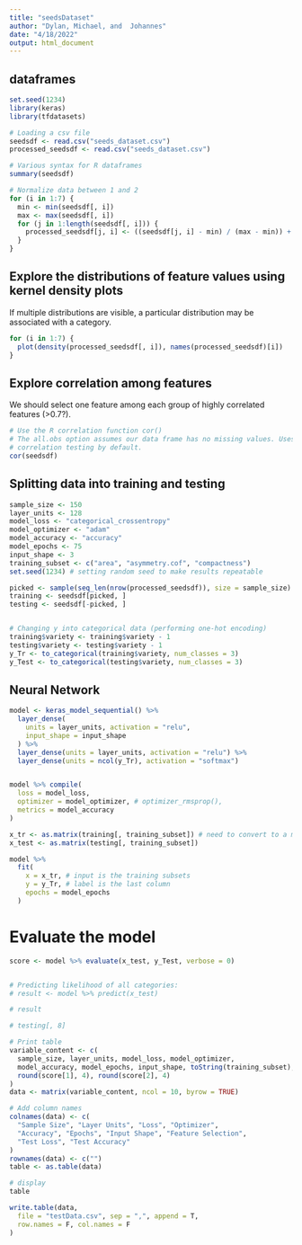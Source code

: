 ```yaml
---
title: "seedsDataset"
author: "Dylan, Michael, and  Johannes"
date: "4/18/2022"
output: html_document
---
```




## dataframes 
```r
set.seed(1234)
library(keras)
library(tfdatasets)

# Loading a csv file
seedsdf <- read.csv("seeds_dataset.csv")
processed_seedsdf <- read.csv("seeds_dataset.csv")

# Various syntax for R dataframes
summary(seedsdf)

# Normalize data between 1 and 2
for (i in 1:7) {
  min <- min(seedsdf[, i])
  max <- max(seedsdf[, i])
  for (j in 1:length(seedsdf[, i])) {
    processed_seedsdf[j, i] <- ((seedsdf[j, i] - min) / (max - min)) + 1
  }
}
```

## Explore the distributions of feature values using kernel density plots
If multiple distributions are visible, a particular distribution may be associated with a category. 
```r
for (i in 1:7) {
  plot(density(processed_seedsdf[, i]), names(processed_seedsdf)[i])
}
```

## Explore correlation among features
We should select one feature among each group of highly correlated features (>0.7?).
```r
# Use the R correlation function cor()
# The all.obs option assumes our data frame has no missing values. Uses Pearson
# correlation testing by default.
cor(seedsdf)
```

## Splitting data into training and testing
```r
sample_size <- 150
layer_units <- 128
model_loss <- "categorical_crossentropy"
model_optimizer <- "adam"
model_accuracy <- "accuracy"
model_epochs <- 75
input_shape <- 3
training_subset <- c("area", "asymmetry.cof", "compactness")
set.seed(1234) # setting random seed to make results repeatable

picked <- sample(seq_len(nrow(processed_seedsdf)), size = sample_size)
training <- seedsdf[picked, ]
testing <- seedsdf[-picked, ]


# Changing y into categorical data (performing one-hot encoding)
training$variety <- training$variety - 1
testing$variety <- testing$variety - 1
y_Tr <- to_categorical(training$variety, num_classes = 3)
y_Test <- to_categorical(testing$variety, num_classes = 3)
```

## Neural Network
```r
model <- keras_model_sequential() %>%
  layer_dense(
    units = layer_units, activation = "relu",
    input_shape = input_shape
  ) %>%
  layer_dense(units = layer_units, activation = "relu") %>%
  layer_dense(units = ncol(y_Tr), activation = "softmax")


model %>% compile(
  loss = model_loss,
  optimizer = model_optimizer, # optimizer_rmsprop(),
  metrics = model_accuracy
)

x_tr <- as.matrix(training[, training_subset]) # need to convert to a matrix
x_test <- as.matrix(testing[, training_subset])

model %>%
  fit(
    x = x_tr, # input is the training subsets
    y = y_Tr, # label is the last column
    epochs = model_epochs
  )
```

# Evaluate the model
```r
score <- model %>% evaluate(x_test, y_Test, verbose = 0)


# Predicting likelihood of all categories:
# result <- model %>% predict(x_test)

# result

# testing[, 8]

# Print table
variable_content <- c(
  sample_size, layer_units, model_loss, model_optimizer,
  model_accuracy, model_epochs, input_shape, toString(training_subset),
  round(score[1], 4), round(score[2], 4)
)
data <- matrix(variable_content, ncol = 10, byrow = TRUE)

# Add column names
colnames(data) <- c(
  "Sample Size", "Layer Units", "Loss", "Optimizer",
  "Accuracy", "Epochs", "Input Shape", "Feature Selection",
  "Test Loss", "Test Accuracy"
)
rownames(data) <- c("")
table <- as.table(data)

# display
table

write.table(data,
  file = "testData.csv", sep = ",", append = T,
  row.names = F, col.names = F
)
```
